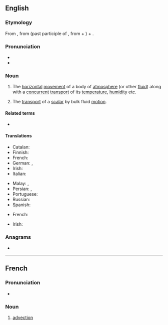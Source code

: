 ==English==
{{wikipedia}}

===Etymology===
From {{etyl|la|en}} {{m|la|advectio||act of bringing}}, from {{m|la|advectus}} (past participle of {{m|la|advehere||to carry to}}, from {{m|la|ad-}} + {{m|la|vehere||to convey}}) + {{m|la|-io}}.

===Pronunciation===
* {{IPA|/ædˈvɛkʃən/|lang=en}}
* {{rhymes|ɛkʃən|lang=en}}

===Noun===
{{en-noun|~}}

# {{lb|en|earth science|chemistry}} The [[horizontal]] [[movement]] of a body of [[atmosphere]] (or other [[fluid]]) along with a [[concurrent]] [[transport]] of its [[temperature]], [[humidity]] etc.
# The [[transport]] of a [[scalar]] by bulk fluid [[motion]].

====Related terms====
* {{l|en|advect}}

====Translations====
{{trans-top|The horizontal movement of a body of atmosphere (or other fluid) along with a concurrent transport of its temperature, humidity etc.}}
* Catalan: {{t|ca|advecció|f}}
* Finnish: {{t|fi|advektio}}
* French: {{t+|fr|advection|f}}
* German: {{t|de|Strömungstransport }}, {{t+|de|Advektion |f}}
* Irish: {{t|ga|trasiompar|m}}
* Italian: {{t+|it|avvezione|f}}
{{trans-mid}}
* Malay: {{t|ms|alir lintang}}, {{t|ms|adveksi}}
* Persian: {{t+|fa|وزش|tr=vazeš}}, {{t+|fa|انتقال|tr=enteqāl}}
* Portuguese: {{t+|pt|advecção|f}}
* Russian: {{t+|ru|адве́кция}}
* Spanish: {{t+|es|advección|f}}
{{trans-bottom}}

{{trans-top|The transport of a scalar by bulk fluid motion}}
* French: {{t+|fr|advection|f}}
{{trans-mid}}
* Irish: {{t|ga|trasiompar|m}}
{{trans-bottom}}

===Anagrams===
* {{anagrams|en|a=acdeinotv|invocated}}

----

==French==

===Pronunciation===
* {{audio|LL-Q150 (fra)-WikiLucas00-advection.wav|Audio|lang=fr}}

===Noun===
{{fr-noun|f}}

# {{lb|fr|earth science|chemistry}} [[#English|advection]]
